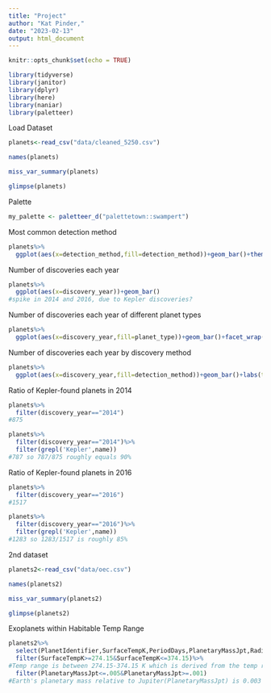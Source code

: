 ---
title: "Project"
author: "Kat Pinder,"
date: "2023-02-13"
output: html_document
---

```{r setup, include=FALSE}
knitr::opts_chunk$set(echo = TRUE)
```

```{r message=FALSE, warning=FALSE}
library(tidyverse)
library(janitor)
library(dplyr)
library(here)
library(naniar)
library(paletteer)
``` 

Load Dataset
```{r}
planets<-read_csv("data/cleaned_5250.csv")
```

```{r}
names(planets)
```

```{r}
miss_var_summary(planets)
```

```{r}
glimpse(planets)
```

Palette
```{r}
my_palette <- paletteer_d("palettetown::swampert")
```

Most common detection method
```{r}
planets%>%
  ggplot(aes(x=detection_method,fill=detection_method))+geom_bar()+theme(axis.text.x = element_text(angle = 60, hjust=1))+scale_fill_manual(values=my_palette)
```

Number of discoveries each year
```{r}
planets%>%
  ggplot(aes(x=discovery_year))+geom_bar()
#spike in 2014 and 2016, due to Kepler discoveries?
```

Number of discoveries each year of different planet types
```{r}
planets%>%
  ggplot(aes(x=discovery_year,fill=planet_type))+geom_bar()+facet_wrap(~planet_type)+scale_fill_manual(values=my_palette)+labs(title="Number of Detected Planets per Year by Planet Type",x="Discovery Year",y="Number of Planets Discovered",fill="Planet Type")
```

Number of discoveries each year by discovery method
```{r}
planets%>%
  ggplot(aes(x=discovery_year,fill=detection_method))+geom_bar()+labs(title="Number of Detected Planets per Year by Detection Method",x="Discovery Year",y="Number of Planets Discovered",fill="Detection Method")+scale_fill_manual(values=my_palette)
```

Ratio of Kepler-found planets in 2014

```{r}
planets%>%
  filter(discovery_year=="2014")
#875
```

```{r}
planets%>%
  filter(discovery_year=="2014")%>%
  filter(grepl('Kepler',name))
#787 so 787/875 roughly equals 90%
```

Ratio of Kepler-found planets in 2016
```{r}
planets%>%
  filter(discovery_year=="2016")
#1517
```

```{r}
planets%>%
  filter(discovery_year=="2016")%>%
  filter(grepl('Kepler',name))
#1283 so 1283/1517 is roughly 85%
```

2nd dataset
```{r}
planets2<-read_csv("data/oec.csv")
```

```{r}
names(planets2)
```

```{r}
miss_var_summary(planets2)
```

```{r}
glimpse(planets2)
```

Exoplanets within Habitable Temp Range
```{r}
planets2%>%
  select(PlanetIdentifier,SurfaceTempK,PeriodDays,PlanetaryMassJpt,RadiusJpt,PeriodDays,DistFromSunParsec,HostStarTempK)%>%
  filter(SurfaceTempK>=274.15&SurfaceTempK<=374.15)%>%
#Temp range is between 274.15-374.15 K which is derived from the temp range that water is in a liquid state, reveals 59 planets
  filter(PlanetaryMassJpt<=.005&PlanetaryMassJpt>=.001)
#Earth's planetary mass relative to Jupiter(PlanetaryMassJpt) is 0.003
```


